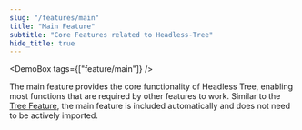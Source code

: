 ```yaml
---
slug: "/features/main"
title: "Main Feature"
subtitle: "Core Features related to Headless-Tree"
hide_title: true
---
```



<FeaturePageHeader
    title="Main Feature"
    subtitle="Core Features related to Headless-Tree"
    feature="main"
    isCore={true}
/>

<DemoBox tags={["feature/main"]} />

The main feature provides the core functionality of Headless Tree, enabling most functions that are
required by other features to work. Similar to the [Tree Feature](/features/tree), the main feature
is included automatically and does not need to be actively imported.